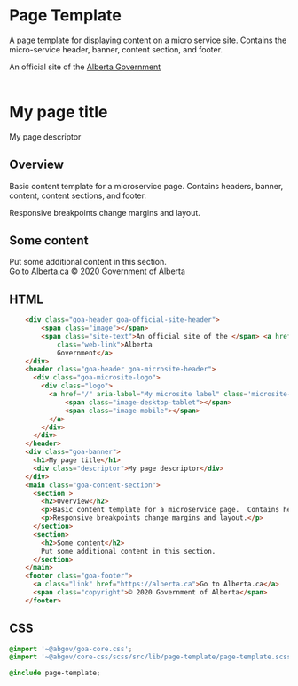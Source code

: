 
<Meta title="Component Library/Page Layout/Template" />

# Page Template

A page template for displaying content on a micro service site.  Contains the micro-service header, banner, content section, and footer.

<Canvas>
  <Story name="Microservice content" height={800} parameters={
    {
    }
  }>
    <div class="goa-header goa-official-site-header">
      <span class="image"></span>
      <span class="site-text">An official site of the </span> <a href='https://www.alberta.ca/index.aspx'
          class="web-link">Alberta
          Government</a>
    </div>
    <header class="goa-header goa-microsite-header">
      <div class="goa-microsite-logo">
        <div class="logo">
          <a href="/" aria-label="My microsite label" class='microsite-link'>
              <span class="image-desktop-tablet"></span>
              <span class="image-mobile"></span>
          </a>
        </div>
      </div>
    </header>
    <div class="goa-banner">
      <h1>My page title</h1>
      <div class="descriptor">My page descriptor</div>
    </div>
    <main class="goa-content-section">
      <section >       
        <h2>Overview</h2>
        <p>Basic content template for a microservice page.  Contains headers, banner, content, content sections, and footer.</p>
        <p>Responsive breakpoints change margins and layout.</p>  
      </section>
      <section>
        <h2>Some content</h2>
        Put some additional content in this section.
      </section>
    </main>
    <footer class="goa-footer">
      <a class="link" href="https://alberta.ca">Go to Alberta.ca</a>
      <span class="copyright">© 2020 Government of Alberta</span>
    </footer>
  </Story>
</Canvas>


## HTML

```html
    <div class="goa-header goa-official-site-header">
        <span class="image"></span>
        <span class="site-text">An official site of the </span> <a href='https://www.alberta.ca/index.aspx'
            class="web-link">Alberta
            Government</a>
    </div>
    <header class="goa-header goa-microsite-header">
      <div class="goa-microsite-logo">
        <div class="logo">
          <a href="/" aria-label="My microsite label" class='microsite-link'>
              <span class="image-desktop-tablet"></span>
              <span class="image-mobile"></span>
          </a>
        </div>
      </div>
    </header>
    <div class="goa-banner">
      <h1>My page title</h1>
      <div class="descriptor">My page descriptor</div>
    </div>
    <main class="goa-content-section">
      <section >       
        <h2>Overview</h2>
        <p>Basic content template for a microservice page.  Contains headers, banner, content, content sections, and footer.</p>
        <p>Responsive breakpoints change margins and layout.</p>  
      </section>
      <section>
        <h2>Some content</h2>
        Put some additional content in this section.
      </section>
    </main>
    <footer class="goa-footer">
      <a class="link" href="https://alberta.ca">Go to Alberta.ca</a>
      <span class="copyright">© 2020 Government of Alberta</span>
    </footer>
```

## CSS

```css
@import '~@abgov/goa-core.css';
@import '~@abgov/core-css/scss/src/lib/page-template/page-template.scss';

@include page-template;
```
